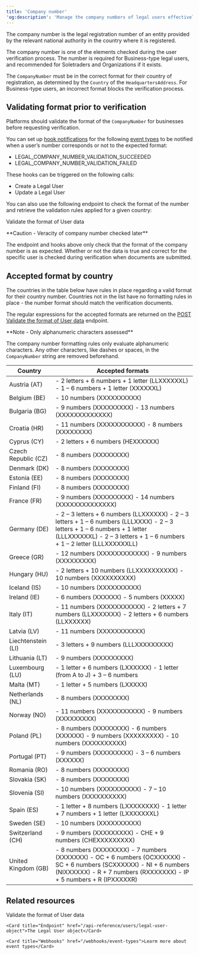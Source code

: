 ```yaml
---
title: 'Company number'
'og:description': 'Manage the company numbers of legal users effectively, and see all expected formats per country, to accelerate the KYB verification process.'  
---
```


The company number is the legal registration number of an entity provided by the relevant national authority in the country where it is registered.  

The company number is one of the elements checked during the user verification process. The number is required for Business-type legal users, and recommended for Soletraders and Organizations if it exists.

The `CompanyNumber` must be in the correct format for their country of registration, as determined by the `Country` of the `HeadquartersAddress`. For Business-type users, an incorrect format blocks the verification process.

## Validating format prior to verification

Platforms should validate the format of the `CompanyNumber` for businesses before requesting verification. 

You can set up <a href="/webhooks">hook notifications</a> for the following <a href="/webhooks/event-types">event types</a> to be notified when a user’s number corresponds or not to the expected format:  
- LEGAL_COMPANY_NUMBER_VALIDATION_SUCCEEDED  
- LEGAL_COMPANY_NUMBER_VALIDATION_FAILED  

These hooks can be triggered on the following calls:  
- Create a Legal User  
- Update a Legal User  

You can also use the following endpoint to check the format of the number and retrieve the validation rules applied for a given country:  

<Card title="Endpoint" href="/api-reference/user-data-format/validate-user-data-format">Validate the format of User data</Card> 

<Warning>  
**Caution - Veracity of company number checked later** 
  
The endpoint and hooks above only check that the format of the company number is as expected. Whether or not the data is true and correct for the specific user is checked during verification when documents are submitted.  
</Warning>  

## Accepted format by country  

The countries in the table below have rules in place regarding a valid format for their country number. Countries not in the list have no formatting rules in place - the number format should match the verification documents.  

The regular expressions for the accepted formats are returned on the <a href="/api-reference/user-data-format/validate-user-data-format">POST Validate the format of User data</a> endpoint.  

<Note>  
**Note - Only alphanumeric characters assessed** 
  
The company number formatting rules only evaluate alphanumeric characters. Any other characters, like dashes or spaces, in the `CompanyNumber` string are removed beforehand.  
</Note>


<table>
<thead>
    <tr>
        <th class="header">Country</th>
        <th class="header">Accepted formats</th>
    </tr>
</thead>
<tbody>
    <tr>
<td>Austria (AT)</td>
<td>
- 2 letters + 6 numbers + 1 letter (LLXXXXXXL)
- 1 – 6 numbers + 1 letter (XXXXXXL)
</td>
</tr>
<tr>
<td>Belgium (BE)</td>
<td>
- 10 numbers (XXXXXXXXXX)
</td>
</tr>
<tr>
<td>Bulgaria (BG)</td>
<td>
- 9 numbers (XXXXXXXXX)
- 13 numbers (XXXXXXXXXXXXX)
</td>
</tr>
<tr>
<td>Croatia (HR)</td>
<td>
- 11 numbers (XXXXXXXXXXX)
- 8 numbers (XXXXXXXX)
</td>
</tr>
<tr>
<td>Cyprus (CY)</td>
<td>
- 2 letters + 6 numbers (HEXXXXXX)
</td>
</tr>
<tr>
<td>Czech Republic (CZ)</td>
<td>
- 8 numbers (XXXXXXXX)
</td>
</tr>
<tr>
<td>Denmark (DK)</td>
<td>
- 8 numbers (XXXXXXXX)
</td>
</tr>
<tr>
<td>Estonia (EE)</td>
<td>
- 8 numbers (XXXXXXXX)
</td>
</tr>
<tr>
<td>Finland (FI)</td>
<td>
- 8 numbers (XXXXXXXX)
</td>
</tr>
<tr>
<td>France (FR)</td>
<td>
- 9 numbers (XXXXXXXXX)
- 14 numbers (XXXXXXXXXXXXXX)
</td>
</tr>
<tr>
<td>Germany (DE)</td>
<td>
- 2 – 3 letters + 6 numbers (LLXXXXXX)
- 2 – 3 letters + 1 – 6 numbers (LLLXXXX)
- 2 – 3 letters + 1 – 6 numbers + 1 letter (LLLXXXXXXL)
- 2 – 3 letters + 1 – 6 numbers + 1 – 2 letter (LLLXXXXXXLL)
</td>
</tr>
<tr>
<td>Greece (GR)</td>
<td>
- 12 numbers (XXXXXXXXXXXX)
- 9 numbers (XXXXXXXXX)
</td>
</tr>
<tr>
<td>Hungary (HU)</td>
<td>
- 2 letters + 10 numbers (LLXXXXXXXXXX)
- 10 numbers (XXXXXXXXXX)
</td>
</tr>
<tr>
<td>Iceland (IS)</td>
<td>
- 10 numbers (XXXXXXXXXX)
</td>
</tr>
<tr>
<td>Ireland (IE)</td>
<td>
- 6 numbers (XXXXXX)
- 5 numbers (XXXXX)
</td>
</tr>
<tr>
<td>Italy (IT)</td>
<td>
- 11 numbers (XXXXXXXXXXX)
- 2 letters + 7 numbers (LLXXXXXXX)
- 2 letters + 6 numbers (LLXXXXXX)
</td>
</tr>
<tr>
<td>Latvia (LV)</td>
<td>
- 11 numbers (XXXXXXXXXXX)
</td>
</tr>
<tr>
<td>Liechtenstein (LI)</td>
<td>
- 3 letters + 9 numbers (LLLXXXXXXXXX)
</td>
</tr>
<tr>
<td>Lithuania (LT)</td>
<td>
- 9 numbers (XXXXXXXXX)
</td>
</tr>
<tr>
<td>Luxembourg (LU)</td>
<td>
- 1 letter + 6 numbers (LXXXXXX)
- 1 letter (from A to J) + 3 – 6 numbers
</td>
</tr>
<tr>
<td>Malta (MT)</td>
<td>
- 1 letter + 5 numbers (LXXXXX)
</td>
</tr>
<tr>
<td>Netherlands (NL)</td>
<td>
- 8 numbers (XXXXXXXX)
</td>
</tr>
<tr>
<td>Norway (NO)</td>
<td>
- 11 numbers (XXXXXXXXXXX)
- 9 numbers (XXXXXXXXX)
</td>
</tr>
<tr>
<td>Poland (PL)</td>
<td>
- 8 numbers (XXXXXXXX)
- 6 numbers (XXXXXX)
- 9 numbers (XXXXXXXXX)
- 10 numbers (XXXXXXXXXX)
</td>
</tr>
<tr>
<td>Portugal (PT)</td>
<td>
- 9 numbers (XXXXXXXXX)
- 3 – 6 numbers (XXXXXX)
</td>
</tr>
<tr>
<td>Romania (RO)</td>
<td>
- 8 numbers (XXXXXXXX)
</td>
</tr>
<tr>
<td>Slovakia (SK)</td>
<td>
- 8 numbers (XXXXXXXX)
</td>
</tr>
<tr>
<td>Slovenia (SI)</td>
<td>
- 10 numbers (XXXXXXXXXX)
- 7 – 10 numbers (XXXXXXXXXX)
</td>
</tr>
<tr>
<td>Spain (ES)</td>
<td>
- 1 letter + 8 numbers (LXXXXXXXX)
- 1 letter + 7 numbers + 1 letter (LXXXXXXXL)
</td>
</tr>
<tr>
<td>Sweden (SE)</td>
<td>
- 10 numbers (XXXXXXXXXX)
</td>
</tr>
<tr>
<td>Switzerland (CH)</td>
<td>
- 9 numbers (XXXXXXXXX)
- CHE + 9 numbers (CHEXXXXXXXXX)
</td>
</tr>
<tr>
<td>United Kingdom (GB)</td>
<td>
- 8 numbers (XXXXXXXX)
- 7 numbers (XXXXXXX)
- OC + 6 numbers (OCXXXXXX)
- SC + 6 numbers (SCXXXXXX)
- NI + 6 numbers (NIXXXXXX)
- R + 7 numbers (RXXXXXXX)
- IP + 5 numbers + R (IPXXXXXR)
</td>
</tr>
</tbody>
</table>

## Related resources  

<CardGroup col={2}> 
    <Card title="Endpoint" href="/api-reference/user-data-format/validate-user-data-format">Validate the format of User data</Card> 

    <Card title="Endpoint" href="/api-reference/users/legal-user-object">The Legal User object</Card>  

    <Card title="Webhooks" href="/webhooks/event-types">Learm more about event types</Card>
</CardGroup>